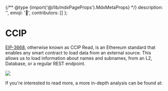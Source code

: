 
{/** @type {import('@/lib/mdxPageProps').MdxMetaProps} */}
    description: '',
    emoji: '🔗',
    contributors: []
};

# CCIP

<WIP />

[EIP-3668](https://eips.ethereum.org/EIPS/eip-3668), otherwise known as CCIP Read, is an Ethereum standard that enables any smart contract to load data from an external source.
This allows us to load information about names and subnames, from an L2, Database, or a regular REST endpoint.

<img src="/content/learn/ccip/1.png" className="w-full card" />

If you're interested to read more, a more in-depth analysis can be found at:

<EmbedLink
    href="/resolvers/ccip"
    title="Cross Chain Interoperability for Developers"
    tag="Advanced"
    description="To learn more about the cross chain interoparability."
/>
